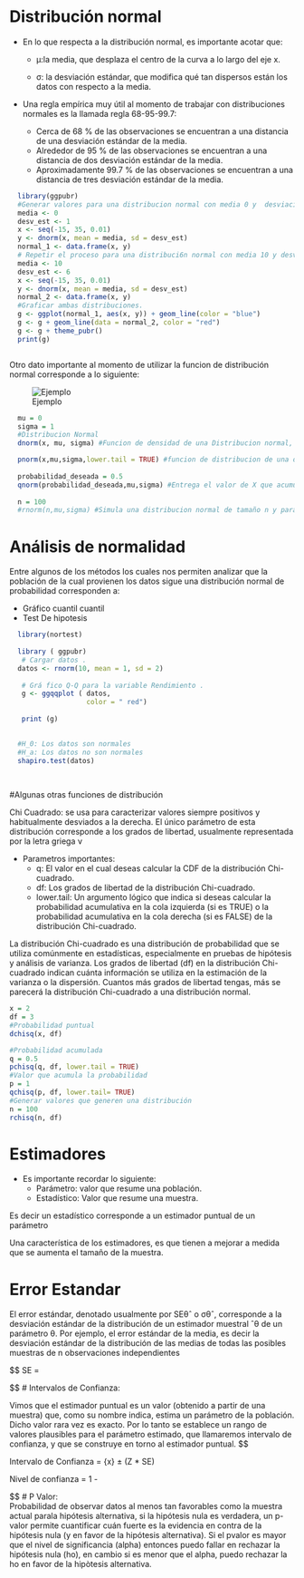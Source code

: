 # Distribución normal


- En lo que respecta a la distribución normal, es importante acotar que: 

  - µ:la media, que desplaza el centro de la curva a lo largo del eje x.
  
  - σ: la desviación estándar, que modifica qué tan dispersos están los datos con respecto a la media.    
- Una regla empírica muy útil al momento de trabajar con distribuciones normales es la llamada regla
  68-95-99.7:
  - Cerca de 68 % de las observaciones se encuentran a una distancia de una desviación estándar de la
  media.
  - Alrededor de 95 % de las observaciones se encuentran a una distancia de dos desviación estándar de la media.
  - Aproximadamente 99.7 % de las observaciones se encuentran a una distancia de tres desviación estándar de la media.

```{r dos gráficas de distribución normal}

  library(ggpubr) 
  #Generar valores para una distribucion normal con media 0 y  desviacion estandar 1.
  media <- 0 
  desv_est <- 1 
  x <- seq(-15, 35, 0.01) 
  y <- dnorm(x, mean = media, sd = desv_est) 
  normal_1 <- data.frame(x, y)
  # Repetir el proceso para una distribuci6n normal con media 10 y desviacion estandar 6. 
  media <- 10
  desv_est <- 6
  x <- seq(-15, 35, 0.01)
  y <- dnorm(x, mean = media, sd = desv_est) 
  normal_2 <- data.frame(x, y)
  #Graficar ambas distribuciones. 
  g <- ggplot(normal_1, aes(x, y)) + geom_line(color = "blue") 
  g <- g + geom_line(data = normal_2, color = "red") 
  g <- g + theme_pubr()
  print(g)



```





Otro dato importante al momento de utilizar la funcion de distribución normal corresponde a lo siguiente:

![Ejemplo](normal.png)

```{r funciones_normal, include=FALSE, echo = FALSE}
  mu = 0
  sigma = 1
  #Distribucion Normal
  dnorm(x, mu, sigma) #Funcion de densidad de una Distribucion normal, te da la probabilidad puntual de que ocurra x en una distribucion normal de media mu y desv sigma

  pnorm(x,mu,sigma,lower.tail = TRUE) #funcion de distribucion de una distribucion normal, te da la probabilidad acumulada de que ocurra x en una distribucion normal de media mu y desv sigma, cola inferior es decir <=
  
  probabilidad_deseada = 0.5
  qnorm(probabilidad_deseada,mu,sigma) #Entrega el valor de X que acumula la probabilidad deseada
  
  n = 100
  #rnorm(n,mu,sigma) #Simula una distribucion normal de tamaño n y parametors mu y sigma

```

# Análisis de normalidad

Entre algunos de los métodos los cuales nos permiten analizar que la población de la cual
provienen los datos sigue una distribución normal de probabilidad corresponden a:

- Gráfico cuantil cuantil
- Test De hipotesis

```{r normalidad_cuantil_cuantil}

  library(nortest)
  
  library ( ggpubr)
   # Cargar datos .
  datos <- rnorm(10, mean = 1, sd = 2)
  
   # Grá fico Q-Q para la variable Rendimiento .
   g <- ggqqplot ( datos, 
                   color = " red")
  
   print (g)

   
  #H_0: Los datos son normales
  #H_a: Los datos no son normales
  shapiro.test(datos)
   
   
```

#Algunas otras funciones de distribución

Chi Cuadrado:
se usa para caracterizar valores siempre positivos y habitualmente desviados a la derecha.
El único parámetro de esta distribución corresponde a los grados de libertad, usualmente representada por la letra griega ν

- Parametros importantes:
  - q: El valor en el cual deseas calcular la CDF de la distribución Chi-cuadrado.
  - df: Los grados de libertad de la distribución Chi-cuadrado.
  - lower.tail: Un argumento lógico que indica si deseas calcular la probabilidad acumulativa en la cola izquierda (si es TRUE) o la probabilidad acumulativa en la cola derecha (si es FALSE) de la distribución Chi-cuadrado.

La distribución Chi-cuadrado es una distribución de probabilidad que se utiliza comúnmente en estadísticas, especialmente en pruebas de hipótesis y análisis de varianza. Los grados de libertad (df) en la distribución Chi-cuadrado indican cuánta información se utiliza en la estimación de la varianza o la dispersión. Cuantos más grados de libertad tengas, más se parecerá la distribución Chi-cuadrado a una distribución normal.


```{r chi^2, include = FALSE}

x = 2
df = 3
#Probabilidad puntual
dchisq(x, df) 

#Probabilidad acumulada
q = 0.5
pchisq(q, df, lower.tail = TRUE) 
#Valor que acumula la probabilidad
p = 1
qchisq(p, df, lower.tail= TRUE)
#Generar valores que generen una distribución
n = 100
rchisq(n, df)

```


# Estimadores

- Es importante recordar lo siguiente:
  - Parámetro: valor que resume una población.
  - Estadístico: Valor que resume una muestra.

Es decir un estadístico corresponde a un estimador puntual de un parámetro

Una característica de los estimadores, es que tienen a mejorar a medida que se aumenta el tamaño de la muestra.

# Error Estandar

El error estándar, denotado usualmente por SEθˆ o σθˆ, corresponde a la desviación
estándar de la distribución de un estimador muestral ˆθ de un parámetro θ. Por ejemplo, el error estándar de
la media, es decir la desviación estándar de la distribución de las medias de todas las posibles muestras de n
observaciones independientes

$$
  SE = \frac{\sigma}{\sqrt(n)}

$$
# Intervalos de Confianza:

Vimos que el estimador puntual es un valor (obtenido a partir de una muestra) que,
como su nombre indica, estima un parámetro de la población. Dicho valor rara vez es exacto.
Por lo tanto se establece un rango de valores plausibles para el parámetro estimado, que
llamaremos intervalo de confianza, y que se construye en torno al estimador puntual.
$$

Intervalo de Confianza = \bar{x} ± (Z * SE)


$$
$$

Nivel de confianza = 1 - \alpha

$$
# P Valor:  
Probabilidad de observar datos al menos tan favorables como la muestra actual parala hipótesis alternativa, si la hipótesis nula es verdadera,
un p-valor permite cuantificar cuán fuerte es la evidencia en contra de la hipótesis nula (y en favor de la hipótesis alternativa).
Si el pvalor es mayor que el nivel de significancia (alpha) entonces puedo fallar en rechazar la hipótesis nula (ho), en cambio si es menor que el alpha, 
puedo rechazar la ho en favor de la hipòtesis alternativa.

